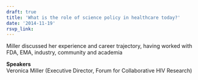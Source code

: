 ```yaml
---
draft: true 
title: 'What is the role of science policy in healthcare today?'
date: '2014-11-19'
rsvp_link: 
---
```


Miller discussed her experience and career trajectory, having worked with FDA, EMA, industry, community and academia

<b>Speakers</b>  
Veronica Miller (Executive Director, Forum for Collaborative HIV Research)




